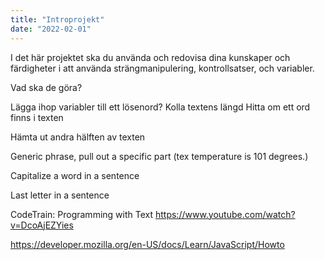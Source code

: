 ```yaml
---
title: "Introprojekt"
date: "2022-02-01"
---
```


I det här projektet ska du använda och redovisa dina kunskaper och färdigheter i att använda strängmanipulering, kontrollsatser, och variabler.

Vad ska de göra?

Lägga ihop variabler till ett lösenord?
Kolla textens längd
Hitta om ett ord finns i texten

Hämta ut andra hälften av texten

Generic phrase, pull out a specific part (tex temperature is 101 degrees.)

Capitalize a word in a sentence

Last letter in a sentence



CodeTrain: Programming with Text
https://www.youtube.com/watch?v=DcoAjEZYies

https://developer.mozilla.org/en-US/docs/Learn/JavaScript/Howto